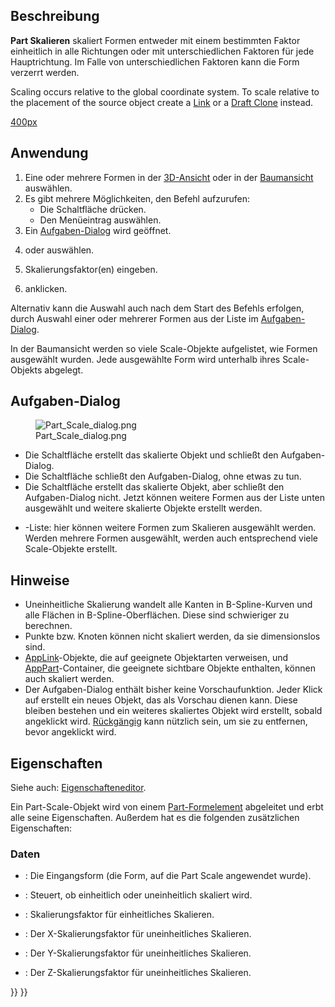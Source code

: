 <languages/>

{{Docnav/de
|[[Part_Mirror/de|Spiegeln]]
|[[Part_Fillet/de|Verrundung]]
|[[Part_Workbench/de|Part]]
|IconL=Part_Mirror.svg
|IconR=Part_Fillet.svg
|IconC=Workbench_Part.svg
}}

<div class="mw-translate-fuzzy">
{{GuiCommand/de
|Name=Part Scale
|Name/de=Part Scale
|MenuLocation=Part → Skalieren...
|Workbenches=[[Part_Workbench/de|Part]]
|Version=1.0
|SeeAlso=[[Draft_Clone/de|Draft Klonen]], [[Draft_Scale/de|Draft Skalieren]]
}}
</div>

<span id="Description"></span>
==Beschreibung==

'''Part Skalieren''' skaliert Formen entweder mit einem bestimmten Faktor einheitlich in alle Richtungen oder mit unterschiedlichen Faktoren für jede Hauptrichtung. Im Falle von unterschiedlichen Faktoren kann die Form verzerrt werden.

<div lang="en" dir="ltr" class="mw-content-ltr">
Scaling occurs relative to the global coordinate system. To scale relative to the placement of the source object create a [[Std_LinkMake|Link]] or a [[Draft_Clone|Draft Clone]] instead.
</div>

[[image:Part_Scale_demo.png|400px]]
{{Caption|Beispiel für Skalieren}}

<span id="Usage"></span>
==Anwendung==

# Eine oder mehrere Formen in der [[3D_view/de|3D-Ansicht]] oder in der [[Tree_view/de|Baumansicht]] auswählen.
# Es gibt mehrere Möglichkeiten, den Befehl aufzurufen:
#* Die Schaltfläche {{Button|[[Image:Part_Scale.svg|16px]] [[Part_Scale/de|Skalieren...]]}} drücken.
#* Den Menüeintrag {{MenuCommand|Part → [[Image:Part_Scale.svg|16px]] Skalieren...}} auswählen.
# Ein [[#Task_panel/de|Aufgaben-Dialog]] wird geöffnet.
# {{MenuCommand|Einheitliche Skalierung}} oder {{MenuCommand|Uneinheitliche Skalierung}} auswählen.
# Skalierungsfaktor(en) eingeben.
# {{Button|OK}} anklicken.

Alternativ kann die Auswahl auch nach dem Start des Befehls erfolgen, durch Auswahl einer oder mehrerer Formen aus der Liste im [[Task_panel/de|Aufgaben-Dialog]]. 

In der Baumansicht werden so viele Scale-Objekte aufgelistet, wie Formen ausgewählt wurden. Jede ausgewählte Form wird unterhalb ihres Scale-Objekts abgelegt.

<span id="Task_panel"></span>
==Aufgaben-Dialog== 

[[Image:Part_Scale_dialog.png|thumb|right]]

* Die Schaltfläche {{Button|OK}} erstellt das skalierte Objekt und schließt den Aufgaben-Dialog.
* Die Schaltfläche {{Button|Schließen}} schließt den Aufgaben-Dialog, ohne etwas zu tun.
* Die Schaltfläche {{Button|Anwenden}} erstellt das skalierte Objekt, aber schließt den Aufgaben-Dialog nicht. Jetzt können weitere Formen aus der Liste unten ausgewählt und weitere skalierte Objekte erstellt werden.
* {{MenuCommand|Shape}}-Liste: hier können weitere Formen zum Skalieren ausgewählt werden. Werden mehrere Formen ausgewählt, werden auch entsprechend viele Scale-Objekte erstellt.

<span id="Notes"></span>
==Hinweise== 

* Uneinheitliche Skalierung wandelt alle Kanten in B-Spline-Kurven und alle Flächen in B-Spline-Oberflächen. Diese sind schwieriger zu berechnen.
* Punkte bzw. Knoten können nicht skaliert werden, da sie dimensionslos sind.
* [[App_Link/de|AppLink]]-Objekte, die auf geeignete Objektarten verweisen, und [[App_Part/de|AppPart]]-Container, die geeignete sichtbare Objekte enthalten, können auch skaliert werden.
* Der Aufgaben-Dialog enthält bisher keine Vorschaufunktion. Jeder Klick auf {{Button|Anwenden}} erstellt ein neues Objekt, das als Vorschau dienen kann. Diese bleiben bestehen und ein weiteres skaliertes Objekt wird erstellt, sobald {{Button|OK}} angeklickt wird. [[Std_Undo/de|Rückgängig]] kann nützlich sein, um sie zu entfernen, bevor {{Button|OK}} angeklickt wird.

<span id="Properties"></span>
==Eigenschaften==

Siehe auch: [[Property_editor/de|Eigenschafteneditor]].

Ein Part-Scale-Objekt wird von einem [[Part_Feature/de|Part-Formelement]] abgeleitet und erbt alle seine Eigenschaften. Außerdem hat es die folgenden zusätzlichen Eigenschaften:

<span id="Data"></span>
===Daten===

{{TitleProperty|Scale}}

* {{PropertyData/de|Base|Link}}: Die Eingangsform (die Form, auf die Part Scale angewendet wurde).
* {{PropertyData/de|Uniform|Bool}}: Steuert, ob einheitlich oder uneinheitlich skaliert wird.
* {{PropertyData/de|Uniform Scale|Float}}: Skalierungsfaktor für einheitliches Skalieren.
* {{PropertyData/de|XScale|Float}}: Der X-Skalierungsfaktor für uneinheitliches Skalieren.
* {{PropertyData/de|YScale|Float}}: Der Y-Skalierungsfaktor für uneinheitliches Skalieren.
* {{PropertyData/de|ZScale|Float}}: Der Z-Skalierungsfaktor für uneinheitliches Skalieren.


{{Docnav/de
|[[Part_Mirror/de|Spiegeln]]
|[[Part_Fillet/de|Verrundung]]
|[[Part_Workbench/de|Part]]
|IconL=Part_Mirror.svg
|IconR=Part_Fillet.svg
|IconC=Workbench_Part.svg
}}

{{Part_Tools_navi{{#translation:}}}}
{{Userdocnavi{{#translation:}}}}